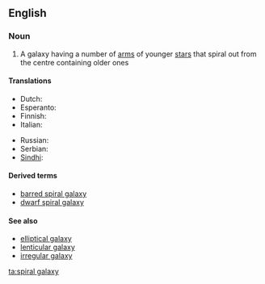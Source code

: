 ==English==

===Noun===
{{wikipedia}}
{{en-noun|sg=[[spiral]] [[galaxy]]|spiral galaxies}}

# {{galaxy}} A galaxy having a number of [[arm]]s of younger [[star]]s that spiral out from the centre containing older ones

====Translations====
{{trans-top|spiral galaxy}}
* Dutch: {{t-|nl|spiraalstelsel|n}}
* Esperanto: {{t-|eo|spirala galaksio|xs=Esperanto}}
* Finnish: {{t-|fi|kierteisgalaksi}}
* Italian: {{t-|it|galassia spirale|f}}
{{trans-mid}}
* Russian: {{t|ru|спиральная галактика|f|tr=spirál'naja galáktika}}
* Serbian: {{t|sr|спирална галаксија|f|tr=spiralna galaksija|sc=Cyrl}}
* [[Sindhi]]: {{sd-Arab|گھنڊيدار ڪهڪشان}} {{f}}
{{trans-bottom}}

====Derived terms====
* [[barred spiral galaxy]]
* [[dwarf spiral galaxy]]

====See also====
* [[elliptical galaxy]]
* [[lenticular galaxy]]
* [[irregular galaxy]]

[[ta:spiral galaxy]]